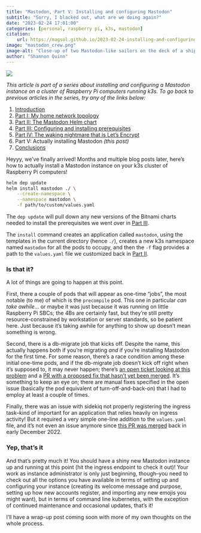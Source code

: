 ```yaml
---
title: "Mastodon, Part V: Installing and configuring Mastodon"
subtitle: "Sorry, I blacked out, what are we doing again?"
date: "2023-02-24 17:01:00"
categories: [personal, raspberry pi, k3s, mastodon]
citation:
    url: https://magsol.github.io/2023-02-24-installing-and-configuring-mastodon
image: "mastodon_crew.png"
image-alt: "Close-up of two Mastodon-like sailors on the deck of a ship at sea (generated by Midjourney)."
author: "Shannon Quinn"
---
```

![](mastodon_crew.png){.preview-image fig-alt="Close-up of two Mastodon-like sailors on the deck of a ship at sea (generated by Midjourney)."}

_This article is part of a series about installing and configuring a Mastodon instance on a cluster of Raspberry Pi computers running k3s. To go back to previous articles in the series, try any of the links below:_

 1. [Introduction](../2023-01-20-mastodon-instance-k3s-rpi-introduction/index.qmd)
 2. [Part I: My home network topology](../2023-01-23-mastodon-home-network-topology/index.qmd)
 3. [Part II: The Mastodon Helm chart](../2023-01-25-mastodon-helm-chart/index.qmd)
 4. [Part III: Configuring and installing prerequisites](../2023-02-09-configuring-and-installing-prereqs/index.qmd)
 5. [Part IV: The waking nightmare that is Let's Encrypt](../2023-02-16-ssl-with-lets-encrypt/index.qmd)
 6. Part V: Actually installing Mastodon _(this post)_
 7. [Conclusions](../2023-02-28-mastodon-conclusions/index.qmd)

Heyyy, we've finally arrived! Months and multiple blog posts later, here's how to actually install a Mastodon instance on your k3s cluster of Raspberry Pi computers!

```.bash
helm dep update
helm install mastodon ./ \
    --create-namespace \
    --namespace mastodon \
    -f path/to/custom/values.yaml
```

The `dep update` will pull down any new versions of the Bitnami charts needed to install the prerequisites we went over in [Part III](../2023-02-09-configuring-and-installing-prereqs/index.qmd).

The `install` command creates an application called `mastodon`, using the templates in the current directory (hence `./`), creates a new k3s namespace named `mastodon` for all the pods to occupy, and then the `-f` flag provides a path to the `values.yaml` file we customized back in [Part II](../2023-01-25-mastodon-helm-chart/index.qmd).

### Is that it?

A lot of things are going to happen at this point.

First, there a couple of pods that will appear as one-time "jobs", the most notable (to me) of which is the `precompile` pod. This one in particular _can take awhile_... or maybe it was just because it was running on little Raspberry Pi SBCs; the 4Bs are certainly fast, but they're still pretty resource-constrained by workstation or server standards, so be patient here. Just because it's taking awhile for anything to show up doesn't mean something is wrong.

Second, there is a db-migrate job that kicks off. Despite the name, this actually happens both if you're migrating _and_ if you're installing Mastodon for the first time. For some reason, there's a race condition among these initial one-time pods, and if the db-migrate job doesn't kick off right when it's supposed to, it may never happen; there's [an open ticket looking at this problem](https://github.com/mastodon/chart/issues/18) and a [PR with a proposed fix that hasn't yet been merged](https://github.com/mastodon/chart/pull/37). It's something to keep an eye on; there are manual fixes specified in the open issue (basically the pod equivalent of turn-off-and-back-on) that I had to employ at least a couple of times.

Finally, there was an issue with sidekiq not properly registering the ingress task--kind of important for an application that relies heavily on ingress activity! But it required a very simple one-line addition to the `values.yaml` file, and it's not even an issue anymore since [this PR was merged](https://github.com/mastodon/chart/pull/1) back in early December 2022.

### Yep, that's it

And that's pretty much it! You should have a shiny new Mastodon instance up and running at this point (hit the ingress endpoint to check it out)! Your work as instance administrator is only just beginning, though--you need to check out all the options you have available in terms of setting up and configuring your instance (creating its welcome message and purpose, setting up how new accounts register, and importing any new emojis you might want), but in terms of command line kubernetes, with the exception of continued maintenance and occasional updates, that's it!

I'll have a wrap-up post coming soon with more of my own thoughts on the whole process.